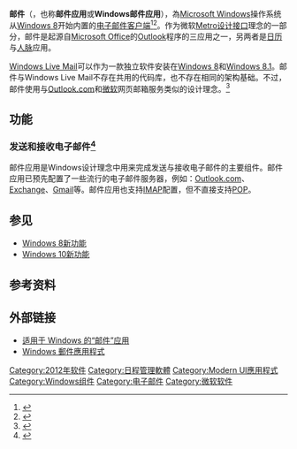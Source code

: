 {{NoteTA|G1=IT}}
{{distinguish|Windows Mail}}
'''邮件'''（{{lang-en|Mail}}，也称'''邮件应用'''或'''Windows邮件应用'''），為[[Microsoft_Windows|Microsoft Windows]]操作系统从[[Windows_8|Windows 8]]开始内置的[[电子邮件客户端|电子邮件客户端]]<ref name="Mary">{{Cite news|url=http://www.techradar.com/us/news/software/operating-systems/mail-in-windows-8-1-how-microsoft-is-finally-giving-it-some-power-1163446|title=Mail in Windows 8.1: how Microsoft is finally giving it some power|date=3 July 2013|work=techrader|accessdate=1 May 2015|last1=Branscombe|first1=Mary}}</ref><ref name="Warren">{{Cite news|url=http://www.theverge.com/2015/4/22/8471547/windows-10-preview-outlook-mail-calendar-apps|title=Windows 10 preview now includes new Outlook mail app and theme tweaks|date=22 April 2015|work=The Verge|accessdate=1 May 2015|last1=Warren|first1=Thomas "Tom"}}</ref>。作为微软[[Metro_UI|Metro设计接口]]理念的一部分，邮件是起源自[[Microsoft_Office|Microsoft Office]]的[[Microsoft_Outlook|Outlook]]程序的三应用之一，另两者是[[Outlook.com|日历]]与[[Outlook.com|人脉]]应用。

[[Windows_Live_Mail|Windows Live Mail]]可以作为一款独立软件安装在[[Windows_8|Windows 8]]和[[Windows_8.1|Windows 8.1]]。邮件与Windows Live Mail不存在共用的代码库，也不存在相同的架构基础。不过，邮件使用与[[Outlook.com|Outlook.com]]和[[微软|微软]]网页邮箱服务类似的设计理念。<ref name="Fulton">{{Cite news|url=http://www.techradar.com/us/news/software/applications/microsoft-gives-windows-8-1-mail-app-an-outlook-style-makeover-1186415|title=Microsoft gives Windows 8.1 Mail app an Outlook-style makeover|date=4 October 2013|work=techrader|accessdate=1 May 2015|last1=Fulton|first1=Kane}}</ref>

== 功能 ==
=== 发送和接收电子邮件<ref>{{Cite web|url=http://windows.microsoft.com/en-ca/windows-8/add-accounts|title=Set up Mail and add contacts - Windows Help|accessdate=2015-08-28}}</ref> ===
邮件应用是Windows设计理念中用来完成发送与接收电子邮件的主要组件。邮件应用已预先配置了一些流行的电子邮件服务器，例如：[[Outlook.com|Outlook.com]]、[[Microsoft_Exchange_Server|Exchange]]、[[Gmail|Gmail]]等。邮件应用也支持[[IMAP|IMAP]]配置，但不直接支持[[郵局協定|POP]]。

== 参见 ==
* [[Windows_8新功能|Windows 8新功能]]
* [[Windows_10新功能|Windows 10新功能]]

== 参考资料 ==
{{Reflist}}

== 外部链接 ==
* [http://windows.microsoft.com/zh-cn/windows-8/mail-app-tutorial 适用于 Windows 的“邮件”应用] {{Wayback|url=http://windows.microsoft.com/zh-cn/windows-8/mail-app-tutorial |date=20160617054406 }} {{zh-cn}}
* [http://windows.microsoft.com/zh-cn/windows-8/mail-app-tutorial Windows 郵件應用程式] {{Wayback|url=http://windows.microsoft.com/zh-cn/windows-8/mail-app-tutorial |date=20160617054406 }} {{zh-tw}}

{{Email clients}}
{{Windows Components}}
{{Internet Explorer}}

[[Category:2012年软件|Category:2012年软件]]
[[Category:日程管理軟體|Category:日程管理軟體]]
[[Category:Modern_UI應用程式|Category:Modern UI應用程式]]
[[Category:Windows组件|Category:Windows组件]]
[[Category:电子邮件|Category:电子邮件]]
[[Category:微软软件|Category:微软软件]]